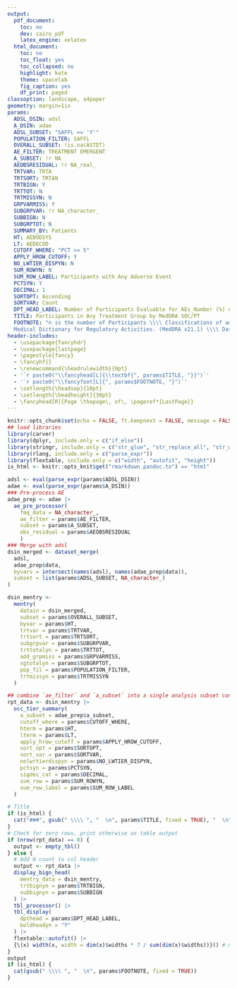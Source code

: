 ```yaml
---
output:
  pdf_document:
    toc: no
    dev: cairo_pdf
    latex_engine: xelatex
  html_document:
    toc: no
    toc_float: yes
    toc_collapsed: no
    highlight: kate
    theme: spacelab
    fig_caption: yes
    df_print: paged
classoption: landscape, a4paper
geometry: margin=1in
params:
  ADSL_DSIN: adsl
  A_DSIN: adae
  ADSL_SUBSET: "SAFFL == 'Y'"
  POPULATION_FILTER: SAFFL
  OVERALL_SUBSET: !is.na(ASTDT)
  AE_FILTER: TREATMENT EMERGENT
  A_SUBSET: !r NA
  AEOBSRESIDUAL: !r NA_real_
  TRTVAR: TRTA
  TRTSORT: TRTAN
  TRTBIGN: Y
  TRTTOT: N
  TRTMISSYN: N
  GRPVARMISS: Y
  SUBGRPVAR: !r NA_character_
  SUBBIGN: N
  SUBGRPTOT: N
  SUMMARY_BY: Patients
  HT: AEBODSYS
  LT: AEDECOD
  CUTOFF_WHERE: "PCT >= 5"
  APPLY_HROW_CUTOFF: Y
  NO_LWTIER_DISPYN: N
  SUM_ROWYN: N
  SUM_ROW_LABEL: Participants with Any Adverse Event
  PCTSYN: Y
  DECIMAL: 1
  SORTOPT: Ascending
  SORTVAR: Count
  DPT_HEAD_LABEL: Number of Participants Evaluable for AEs_Number (%) of Participants by System Organ Class and Preferred Term
  TITLE: Participants in Any Treatment Group by MedDRA SOC/PT
  FOOTNOTE: "n is the number of Participants \\\\ Classifications of adverse events are based on the
  Medical Dictionary for Regulatory Activities. (MedDRA v21.1) \\\\ Dashed Vertical line represents risk value reference line \\\\ The number of participants reporting at least 1 occurrence of the event specified."
header-includes:
  - \usepackage{fancyhdr}
  - \usepackage{lastpage}
  - \pagestyle{fancy}
  - \fancyhf{}
  - \renewcommand{\headrulewidth}{0pt}
  - '`r paste0("\\fancyhead[L]{\\textbf{", params$TITLE, "}}")`'
  - '`r paste0("\\fancyfoot[L]{", params$FOOTNOTE, "}")`'
  - \setlength{\headsep}{10pt}
  - \setlength{\headheight}{30pt}
  - \fancyhead[R]{Page \thepage\, of\, \pageref*{LastPage}}
---
```


```r
knitr::opts_chunk$set(echo = FALSE, ft.keepnext = FALSE, message = FALSE, warning = FALSE)
## load libraries
library(carver)
library(dplyr, include.only = c("if_else"))
library(stringr, include.only = c("str_glue", "str_replace_all", "str_which"))
library(rlang, include.only = c("parse_expr"))
library(flextable, include.only = c("width", "autofit", "height"))
is_html <- knitr::opts_knit$get("rmarkdown.pandoc.to") == "html"
```

```r
adsl <- eval(parse_expr(params$ADSL_DSIN))
adae <- eval(parse_expr(params$A_DSIN))
### Pre-process AE
adae_prep <- adae |>
  ae_pre_processor(
    fmq_data = NA_character_,
    ae_filter = params$AE_FILTER,
    subset = params$A_SUBSET,
    obs_residual = params$AEOBSRESIDUAL
    )
### Merge with adsl
dsin_merged <- dataset_merge(
  adsl,
  adae_prep$data,
  byvars = intersect(names(adsl), names(adae_prep$data)),
  subset = list(params$ADSL_SUBSET, NA_character_)
)

```

```r
dsin_mentry <-
  mentry(
    datain = dsin_merged,
    subset = params$OVERALL_SUBSET,
    byvar = params$HT,
    trtvar = params$TRTVAR,
    trtsort = params$TRTSORT,
    subgrpvar = params$SUBGRPVAR,
    trttotalyn = params$TRTTOT,
    add_grpmiss = params$GRPVARMISS,
    sgtotalyn = params$SUBGRPTOT,
    pop_fil = params$POPULATION_FILTER,
    trtmissyn = params$TRTMISSYN
  )

## combine `ae_filter` and `a_subset` into a single analysis subset condition
rpt_data <- dsin_mentry |>
  occ_tier_summary(
    a_subset = adae_prep$a_subset,
    cutoff_where = params$CUTOFF_WHERE,
    hterm = params$HT,
    lterm = params$LT,
    apply_hrow_cutoff = params$APPLY_HROW_CUTOFF,
    sort_opt = params$SORTOPT,
    sort_var = params$SORTVAR,
    nolwrtierdispyn = params$NO_LWTIER_DISPYN,
    pctsyn = params$PCTSYN,
    sigdec_cat = params$DECIMAL,
    sum_row = params$SUM_ROWYN,
    sum_row_label = params$SUM_ROW_LABEL
  )
```

```r
# Title
if (is_html) {
  cat("###", gsub(" \\\\ ", "  \n", params$TITLE, fixed = TRUE), "  \n")
}
# Check for zero rows, print otherwise as table output
if (nrow(rpt_data) == 0) {
  output <- empty_tbl()
} else {
  # Add N count to col header
  output <- rpt_data |>
  display_bign_head(
    mentry_data = dsin_mentry,
    trtbignyn = params$TRTBIGN,
    subbignyn = params$SUBBIGN
  ) |>
  tbl_processor() |>
  tbl_display(
    dpthead = params$DPT_HEAD_LABEL,
    boldheadyn = "Y"
  ) |>
  flextable::autofit() |>
  {\(x) width(x, width = dim(x)$widths * 7 / sum(dim(x)$widths))}() # nolint
}
output
if (is_html) {
  cat(gsub(" \\\\ ", "  \n", params$FOOTNOTE, fixed = TRUE))
}
```

